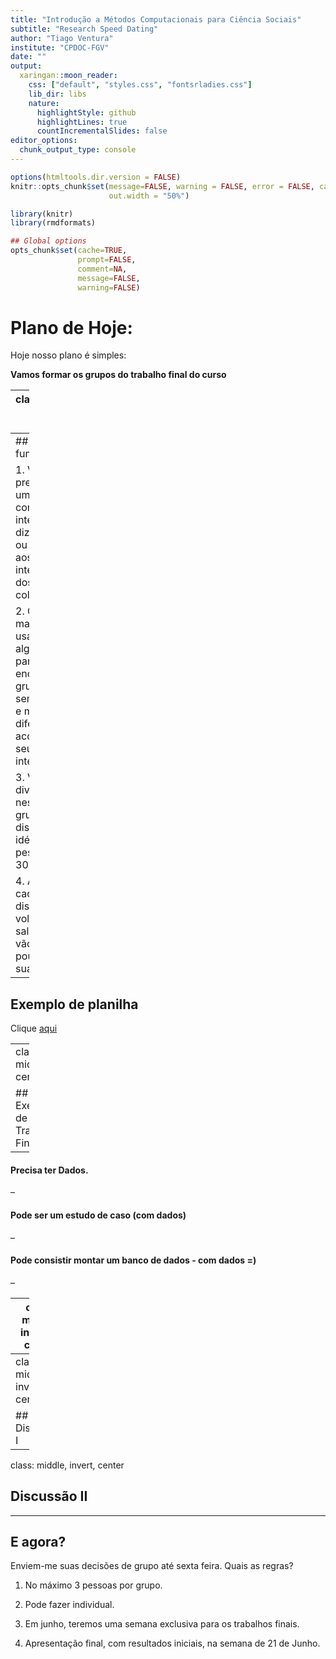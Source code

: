 ```yaml
---
title: "Introdução a Métodos Computacionais para Ciência Sociais"
subtitle: "Research Speed Dating"
author: "Tiago Ventura"
institute: "CPDOC-FGV"
date: ""
output:
  xaringan::moon_reader:
    css: ["default", "styles.css", "fontsrladies.css"]
    lib_dir: libs
    nature:
      highlightStyle: github
      highlightLines: true
      countIncrementalSlides: false
editor_options: 
  chunk_output_type: console
---
```

```r
options(htmltools.dir.version = FALSE)
knitr::opts_chunk$set(message=FALSE, warning = FALSE, error = FALSE, cache = TRUE, 
                      out.width = "50%")

``` 



```r

library(knitr)
library(rmdformats)

## Global options
opts_chunk$set(cache=TRUE,
               prompt=FALSE,
               comment=NA,
               message=FALSE,
               warning=FALSE)


```

# Plano de Hoje:

Hoje nosso plano é simples:

**Vamos formar os grupos do trabalho final do curso**

---
class:center, middle, inverse

# Research Speed Dating

---
## Como funciona?

1. Vocês irão preencher uma tabela com seus interesses e dizer sim(1) ou não(0) aos interesses dos seus colegas. 

2. Com essa matrix, vou usar um algoritimo para encontrar os grupos mais semelhantes e mais diferentes de acordo com seus interesses. 

3. Vocês se dividirão nestes grupos e discutirão idéias de pesquisa por 30 minutos. 

4. Ao fim de cada discussão, voltaremos à sala, e vocês vão falar um pouco de suas idéias. 


---
## Exemplo de planilha

Clique [aqui](https://docs.google.com/spreadsheets/d/1mJeOyBIN43CbmcJWASvcbwexLZ9Cobt0fXizNBh9KgY/edit?usp=sharing)

---
class: middle, center


## Exemplos de Trabalhos Finais. 

--

#### Precisa ter Dados.

--

#### Pode ser um estudo de caso (com dados)

--

#### Pode consistir montar um banco de dados - com dados =) 

--


---
class: middle, inverse, center

## Preencham seus interesses. 

---
class: middle, invert, center

## Discussão I

---
class: middle, invert, center

## Discussão II

---
## E agora?

Enviem-me suas decisões de grupo até sexta feira. Quais as regras?

1. No máximo 3 pessoas por grupo. 

2. Pode fazer individual. 

3. Em junho, teremos uma semana exclusiva para os trabalhos finais. 

4. Apresentação final, com resultados iniciais, na semana de 21 de Junho. 





